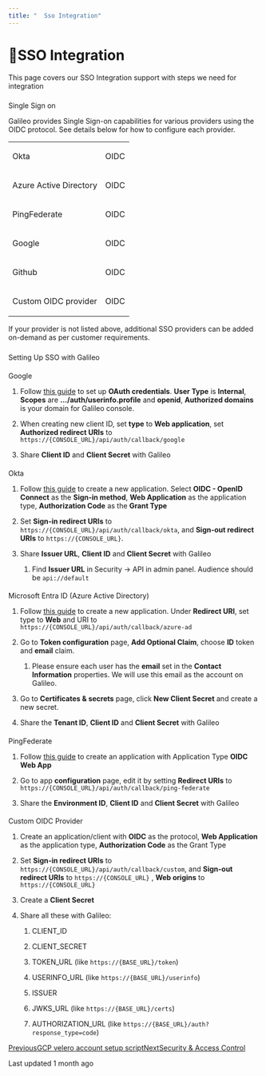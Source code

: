```yaml
---
title: "  Sso Integration"
---
```


# 🔑SSO Integration

This page covers our SSO Integration support with steps we need for integration

### 

[](#single-sign-on)

Single Sign on

Galileo provides Single Sign-on capabilities for various providers using the OIDC protocol. See details below for how to configure each provider.

<table class="w-full grid-area-1-1 table-auto"><tbody class="[&amp;&gt;*+*]:border-t"><tr class="[&amp;&gt;*+*]:border-l [&amp;&gt;*+*]:pl-4 border-dark/3 dark:border-light/2"><td class="align-middle min-w-[8rem] border-dark/2 py-3 text-sm lg:text-base dark:border-light/2"><div class="pr-4 text-balance"><div class="w-full space-y-2 lg:space-y-3 leading-normal"><p class="mx-auto decoration-primary/6 w-full max-w-[unset]">Okta</p></div></div></td><td class="align-middle min-w-[8rem] border-dark/2 py-3 text-sm lg:text-base dark:border-light/2"><div class="pr-4 text-balance"><div class="w-full space-y-2 lg:space-y-3 leading-normal"><p class="mx-auto decoration-primary/6 w-full max-w-[unset]">OIDC</p></div></div></td></tr><tr class="[&amp;&gt;*+*]:border-l [&amp;&gt;*+*]:pl-4 border-dark/3 dark:border-light/2"><td class="align-middle min-w-[8rem] border-dark/2 py-3 text-sm lg:text-base dark:border-light/2"><div class="pr-4 text-balance"><div class="w-full space-y-2 lg:space-y-3 leading-normal"><p class="mx-auto decoration-primary/6 w-full max-w-[unset]">Azure Active Directory</p></div></div></td><td class="align-middle min-w-[8rem] border-dark/2 py-3 text-sm lg:text-base dark:border-light/2"><div class="pr-4 text-balance"><div class="w-full space-y-2 lg:space-y-3 leading-normal"><p class="mx-auto decoration-primary/6 w-full max-w-[unset]">OIDC</p></div></div></td></tr><tr class="[&amp;&gt;*+*]:border-l [&amp;&gt;*+*]:pl-4 border-dark/3 dark:border-light/2"><td class="align-middle min-w-[8rem] border-dark/2 py-3 text-sm lg:text-base dark:border-light/2"><div class="pr-4 text-balance"><div class="w-full space-y-2 lg:space-y-3 leading-normal"><p class="mx-auto decoration-primary/6 w-full max-w-[unset]">PingFederate</p></div></div></td><td class="align-middle min-w-[8rem] border-dark/2 py-3 text-sm lg:text-base dark:border-light/2"><div class="pr-4 text-balance"><div class="w-full space-y-2 lg:space-y-3 leading-normal"><p class="mx-auto decoration-primary/6 w-full max-w-[unset]">OIDC</p></div></div></td></tr><tr class="[&amp;&gt;*+*]:border-l [&amp;&gt;*+*]:pl-4 border-dark/3 dark:border-light/2"><td class="align-middle min-w-[8rem] border-dark/2 py-3 text-sm lg:text-base dark:border-light/2"><div class="pr-4 text-balance"><div class="w-full space-y-2 lg:space-y-3 leading-normal"><p class="mx-auto decoration-primary/6 w-full max-w-[unset]">Google</p></div></div></td><td class="align-middle min-w-[8rem] border-dark/2 py-3 text-sm lg:text-base dark:border-light/2"><div class="pr-4 text-balance"><div class="w-full space-y-2 lg:space-y-3 leading-normal"><p class="mx-auto decoration-primary/6 w-full max-w-[unset]">OIDC</p></div></div></td></tr><tr class="[&amp;&gt;*+*]:border-l [&amp;&gt;*+*]:pl-4 border-dark/3 dark:border-light/2"><td class="align-middle min-w-[8rem] border-dark/2 py-3 text-sm lg:text-base dark:border-light/2"><div class="pr-4 text-balance"><div class="w-full space-y-2 lg:space-y-3 leading-normal"><p class="mx-auto decoration-primary/6 w-full max-w-[unset]">Github</p></div></div></td><td class="align-middle min-w-[8rem] border-dark/2 py-3 text-sm lg:text-base dark:border-light/2"><div class="pr-4 text-balance"><div class="w-full space-y-2 lg:space-y-3 leading-normal"><p class="mx-auto decoration-primary/6 w-full max-w-[unset]">OIDC</p></div></div></td></tr><tr class="[&amp;&gt;*+*]:border-l [&amp;&gt;*+*]:pl-4 border-dark/3 dark:border-light/2"><td class="align-middle min-w-[8rem] border-dark/2 py-3 text-sm lg:text-base dark:border-light/2"><div class="pr-4 text-balance"><div class="w-full space-y-2 lg:space-y-3 leading-normal"><p class="mx-auto decoration-primary/6 w-full max-w-[unset]">Custom OIDC provider</p></div></div></td><td class="align-middle min-w-[8rem] border-dark/2 py-3 text-sm lg:text-base dark:border-light/2"><div class="pr-4 text-balance"><div class="w-full space-y-2 lg:space-y-3 leading-normal"><p class="mx-auto decoration-primary/6 w-full max-w-[unset]">OIDC</p></div></div></td></tr></tbody></table>

If your provider is not listed above, additional SSO providers can be added on-demand as per customer requirements.

### 

[](#setting-up-sso-with-galileo)

Setting Up SSO with Galileo

#### 

[](#google)

Google

1.  Follow [this guide](https://support.google.com/cloud/answer/6158849?hl=en#zippy=) to set up **OAuth credentials**. **User Type** is **Internal**, **Scopes** are **.../auth/userinfo.profile** and **openid**, **Authorized domains** is your domain for Galileo console.
    
2.  When creating new client ID, set <strong class="font-bold">type</strong> to <strong class="font-bold">Web application</strong>, set <strong class="font-bold">Authorized redirect URIs</strong> to <code class="py-[1px] px-1.5 min-w-[1.625rem] inline-flex justify-center items-center ring-1 ring-inset ring-dark/1 bg-dark/[0.06] rounded text-dark/8 dark:ring-light/1 dark:bg-light/1 dark:text-light/7 text-[.875em] leading-[calc(max(1.20em,1.25rem))]">https://{CONSOLE_URL}/api/auth/callback/google</code>
    
3.  Share **Client ID** and **Client Secret** with Galileo
    

#### 

[](#okta)

Okta

1.  Follow [this guide](https://help.okta.com/en-us/content/topics/apps/apps_app_integration_wizard_oidc.htm) to create a new application. Select **OIDC - OpenID Connect** as the **Sign-in method**, **Web Application** as the application type, **Authorization Code** as the **Grant Type**
    
2.  Set <strong class="font-bold">Sign-in redirect URIs</strong> to <code class="py-[1px] px-1.5 min-w-[1.625rem] inline-flex justify-center items-center ring-1 ring-inset ring-dark/1 bg-dark/[0.06] rounded text-dark/8 dark:ring-light/1 dark:bg-light/1 dark:text-light/7 text-[.875em] leading-[calc(max(1.20em,1.25rem))]">https://{CONSOLE_URL}/api/auth/callback/okta</code>, and <strong class="font-bold">Sign-out redirect URIs</strong> to <code class="py-[1px] px-1.5 min-w-[1.625rem] inline-flex justify-center items-center ring-1 ring-inset ring-dark/1 bg-dark/[0.06] rounded text-dark/8 dark:ring-light/1 dark:bg-light/1 dark:text-light/7 text-[.875em] leading-[calc(max(1.20em,1.25rem))]">https://{CONSOLE_URL}</code>.
    
3.  Share **Issuer URL**, **Client ID** and **Client Secret** with Galileo
    
    1.  Find <strong class="font-bold">Issuer URL</strong> in Security -&gt; API in admin panel. Audience should be <code class="py-[1px] px-1.5 min-w-[1.625rem] inline-flex justify-center items-center ring-1 ring-inset ring-dark/1 bg-dark/[0.06] rounded text-dark/8 dark:ring-light/1 dark:bg-light/1 dark:text-light/7 text-[.875em] leading-[calc(max(1.20em,1.25rem))]">api://default</code>
        
    

#### 

[](#microsoft-entra-id-azure-active-directory)

Microsoft Entra ID (Azure Active Directory)

1.  Follow <a class="underline underline-offset-2 text-primary hover:text-primary-700 transition-colors " href="https://learn.microsoft.com/en-us/entra/identity-platform/quickstart-register-app">this guide</a> to create a new application. Under <strong class="font-bold">Redirect URI</strong>, set type to <strong class="font-bold">Web</strong> and URI to <code class="py-[1px] px-1.5 min-w-[1.625rem] inline-flex justify-center items-center ring-1 ring-inset ring-dark/1 bg-dark/[0.06] rounded text-dark/8 dark:ring-light/1 dark:bg-light/1 dark:text-light/7 text-[.875em] leading-[calc(max(1.20em,1.25rem))]">https://{CONSOLE_URL}/api/auth/callback/azure-ad</code>
    
2.  Go to **Token configuration** page, **Add Optional Claim**, choose **ID** token and **email** claim.
    
    1.  Please ensure each user has the **email** set in the **Contact Information** properties. We will use this email as the account on Galileo.
        
    
3.  Go to **Certificates & secrets** page, click **New Client Secret** and create a new secret.
    
4.  Share the **Tenant ID**, **Client ID** and **Client Secret** with Galileo
    

#### 

[](#pingfederate)

PingFederate

1.  Follow [this guide](https://docs.pingidentity.com/r/en-us/pingone/pingone_edit_application_oidc) to create an application with Application Type **OIDC Web App**
    
2.  Go to app <strong class="font-bold">configuration</strong> page, edit it by setting <strong class="font-bold">Redirect URIs</strong> to <code class="py-[1px] px-1.5 min-w-[1.625rem] inline-flex justify-center items-center ring-1 ring-inset ring-dark/1 bg-dark/[0.06] rounded text-dark/8 dark:ring-light/1 dark:bg-light/1 dark:text-light/7 text-[.875em] leading-[calc(max(1.20em,1.25rem))]">https://{CONSOLE_URL}/api/auth/callback/ping-federate</code>
    
3.  Share the **Environment ID**, **Client ID** and **Client Secret** with Galileo
    

#### 

[](#custom-oidc-provider)

Custom OIDC Provider

1.  Create an application/client with **OIDC** as the protocol, **Web Application** as the application type, **Authorization Code** as the Grant Type
    
2.  Set <strong class="font-bold">Sign-in redirect URIs</strong> to <code class="py-[1px] px-1.5 min-w-[1.625rem] inline-flex justify-center items-center ring-1 ring-inset ring-dark/1 bg-dark/[0.06] rounded text-dark/8 dark:ring-light/1 dark:bg-light/1 dark:text-light/7 text-[.875em] leading-[calc(max(1.20em,1.25rem))]">https://{CONSOLE_URL}/api/auth/callback/custom</code>, and <strong class="font-bold">Sign-out redirect URIs</strong> to <code class="py-[1px] px-1.5 min-w-[1.625rem] inline-flex justify-center items-center ring-1 ring-inset ring-dark/1 bg-dark/[0.06] rounded text-dark/8 dark:ring-light/1 dark:bg-light/1 dark:text-light/7 text-[.875em] leading-[calc(max(1.20em,1.25rem))]">https://{CONSOLE_URL}</code> , <strong class="font-bold">Web origins</strong> to <code class="py-[1px] px-1.5 min-w-[1.625rem] inline-flex justify-center items-center ring-1 ring-inset ring-dark/1 bg-dark/[0.06] rounded text-dark/8 dark:ring-light/1 dark:bg-light/1 dark:text-light/7 text-[.875em] leading-[calc(max(1.20em,1.25rem))]">https://{CONSOLE_URL}</code>
    
3.  Create a **Client Secret**
    
4.  Share all these with Galileo:
    
    1.  CLIENT\_ID
        
    2.  CLIENT\_SECRET
        
    3.  TOKEN_URL (like <code class="py-[1px] px-1.5 min-w-[1.625rem] inline-flex justify-center items-center ring-1 ring-inset ring-dark/1 bg-dark/[0.06] rounded text-dark/8 dark:ring-light/1 dark:bg-light/1 dark:text-light/7 text-[.875em] leading-[calc(max(1.20em,1.25rem))]">https://{BASE_URL}/token</code>)
        
    4.  USERINFO_URL (like <code class="py-[1px] px-1.5 min-w-[1.625rem] inline-flex justify-center items-center ring-1 ring-inset ring-dark/1 bg-dark/[0.06] rounded text-dark/8 dark:ring-light/1 dark:bg-light/1 dark:text-light/7 text-[.875em] leading-[calc(max(1.20em,1.25rem))]">https://{BASE_URL}/userinfo</code>)
        
    5.  ISSUER
        
    6.  JWKS_URL (like <code class="py-[1px] px-1.5 min-w-[1.625rem] inline-flex justify-center items-center ring-1 ring-inset ring-dark/1 bg-dark/[0.06] rounded text-dark/8 dark:ring-light/1 dark:bg-light/1 dark:text-light/7 text-[.875em] leading-[calc(max(1.20em,1.25rem))]">https://{BASE_URL}/certs</code>)
        
    7.  AUTHORIZATION_URL (like <code class="py-[1px] px-1.5 min-w-[1.625rem] inline-flex justify-center items-center ring-1 ring-inset ring-dark/1 bg-dark/[0.06] rounded text-dark/8 dark:ring-light/1 dark:bg-light/1 dark:text-light/7 text-[.875em] leading-[calc(max(1.20em,1.25rem))]">https://{BASE_URL}/auth?response_type=code</code>)
        
    

[PreviousGCP velero account setup script](/galileo/how-to-and-faq/enterprise-only/scheduling-automatic-backups-for-your-cluster/gcp-velero-account-setup-script)[NextSecurity & Access Control](/galileo/how-to-and-faq/enterprise-only/security-and-access-control)

Last updated 1 month ago